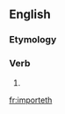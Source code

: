 ==English==

===Etymology===
{{suffix|import|eth}}

===Verb===
{{en-verb form}}

# {{archaic third-person singular of|import}}

[[fr:importeth]]